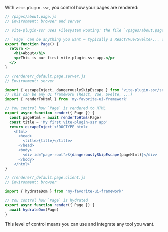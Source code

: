 With `vite-plugin-ssr`, you control how your pages are rendered:

```jsx
// /pages/about.page.js
// Environment: browser and server

// vite-plugin-ssr uses Filesystem Routing: the file `/pages/about.page.js` matches the URL `/about`.

// `Page` can be anything you want — typically a React/Vue/Svelte/... component.
export function Page() {
  return <>
    <h1>About</h1>
    <p>This is our first vite-plugin-ssr app.</p>
  </>
}
```
```js
// /renderer/_default.page.server.js
// Environment: server

import { escapeInject, dangerouslySkipEscape } from 'vite-plugin-ssr/server'
// This can be any UI framework (React, Vue, Svelte, ...)
import { renderToHtml } from 'my-favorite-ui-framework'

// You control how `Page` is rendered to HTML
export async function render({ Page }) {
  const pageHtml = await renderToHtml(Page)
  const title = 'My first vite-plugin-ssr app'
  return escapeInject`<!DOCTYPE html>
    <html>
      <head>
        <title>{title}</title>
      </head>
      <body>
        <div id="page-root">${dangerouslySkipEscape(pageHtml)}</div>
      </body>
    </html>`
}
```
```js
// /renderer/_default.page.client.js
// Environment: browser

import { hydrateDom } from 'my-favorite-ui-framework'

// You control how `Page` is hydrated
export async function render({ Page }) {
  await hydrateDom(Page)
}
```

This level of control means you can use and integrate any tool you want.
